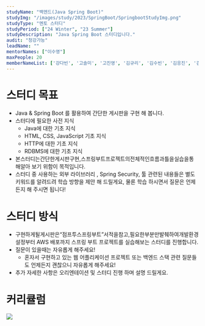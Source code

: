 ```yaml
---
studyName: "백엔드(Java Spring Boot)"
studyImg: "/images/study/2023/SpringBoot/SpringbootStudyImg.png"
studyType: "멘토 스터디"
studyPeriod: ["24 Winter", "23 Summer"]
studyDescription: "Java Spring Boot 스터디입니다."
audit: "청강가능"
leadName: ""
mentorNames: ["이수영"]
maxPeople: 20
memberNameList: ['강다빈', '고솔미', '고진영', '김규리', '김수빈', '김응진', '김재헌', '김하진', '김혜진', '박사랑', '박수정', '박영우', '박준규', '박지용', '서현아', '성효경', '신웅비', '안송희', '윤장욱', '이다은', '이예림', '이준혁', '이준호', '이찬', '이효원', '임가겸', '정도은', '조민채', '조윤주', '진현오', '최진혁', '추경연', '홍석준', '홍여준', '황은지']
---
```


# 스터디 목표
- Java & Spring Boot 를 활용하여 간단한 게시판을 구현 해 봅니다.
- 스터디에 필요한 사전 지식
	- Java에 대한 기초 지식
	- HTML, CSS, JavaScript 기초 지식
	- HTTP에 대한 기초 지식
	- RDBMS에 대한 기초 지식
- 본스터디는간단한게시판구현,스프링부트프로젝트의전체적인흐름과틀을실습을통해알아 보기 위함이 목적입니다.
- 스터디 중 사용하는 외부 라이브러리 , Spring Security, 툴 관련된 내용들은 별도 키워드를 알려드려 학습 방향을 제안 해 드릴게요, 물론 학습 하시면서 질문은 언제든지 해 주시면 됩니다!


# 스터디 방식

- 구현하게될게시판은“점프투스프링부트”서적을참고,필요한부분만발췌하여개발환경설정부터 AWS 배포까지 스프링 부트 프로젝트를 실습해보는 스터디를 진행합니다.
- 질문이 있을때는 자유롭게 해주세요!
	- 혼자서 구현하고 있는 웹 어플리케이션 프로젝트 또는 백엔드 스택 관련 질문들도 언제든지 괜찮으니 자유롭게 해주세요!
- 추가 자세한 사항은 오리엔테이션 및 스터디 진행 하며 설명 드릴게요.

# 커리큘럼

![](/images/study/2023/SpringBoot/springboot.png)
